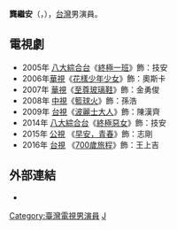 {{BLP unsourced|time=2020-04-08T11:45:43+00:00}}
{{藝人
| 姓名 = 龔繼安
| 類型 = 男演员
| 圖片 = 
| 圖片尺寸 =
| 英文名 = Andy Kung
| 綽號 = 
| 出生日期 = {{birth_date_and_age|1982|10|15}}
| 出生地點 = {{TWN}}[[臺北市|臺北市]]
| 國籍 = {{ROC}}
| 配偶 = 
| 職業 = [[演員|演員]]
| 語言 = [[四川話|四川話]]、[[英語|英語]]、[[泰語|泰語]]、[[中文|中文]]
| 教育程度 = [[泰國愛博大學|泰國愛博大學]]語言藝術系三年級
| 活躍年代 = 2004年至2016年
| imdb = 4348202
}}

'''龔繼安'''（{{lang|en|Andy Kung}}，{{bd|1982年|10月15日|||Z龔}}），[[台灣|台灣]]男演員。

==電視劇==
*2005年 [[八大綜合台|八大綜合台]]《[[終極一班|終極一班]]》飾：技安
*2006年[[華視|華視]]《[[花樣少年少女_(2006年電視劇)|花樣少年少女]]》飾：奧斯卡
*2007年 [[華視|華視]]《[[至尊玻璃鞋|至尊玻璃鞋]]》飾：金勇俊
*2008年 [[中視|中視]]《[[籃球火|籃球火]]》飾：孫浩
*2009年 [[台視|台視]]《[[波麗士大人|波麗士大人]]》飾：陳漢齊
*2014年 [[八大綜合台|八大綜合台]]《[[終極惡女|終極惡女]]》飾：技安
*2015年 [[公視|公視]] 《[[早安，青春|早安，青春]]》飾：志剛
*2016年 [[公視|台視]] 《[[700歲旅程|700歲旅程]]》飾：王上吉

==外部連結==
* {{imdb name|4348202}}{{en}}

[[Category:臺灣電視男演員|Category:臺灣電視男演員]]
[[Category:龔姓|J]]
{{taiwan-bio-stub}}